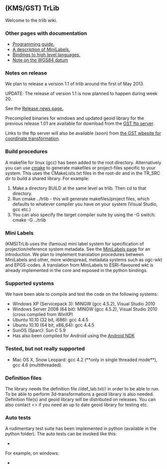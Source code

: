 == (KMS/GST) TrLib ==

Welcome to the trlib wiki.

=== Other pages with documentation ===

* [[Programming_guide|Programming guide.]]
* [[mini_labels|A description of MiniLabels.]]
* [[Bindings|Bindings to high level languages.]]
* [[WGS84|Note on the WGS84 datum]]

=== Notes on release ===

We plan to release a version 1.1 of trlib around the first of May 2013.

UPDATE: The release of version 1.1 is now planned to happen during week 20.

See the [[Release_News|Release news page.]]

Precompiled binaries for windows and updated geoid library for the previous release 1.01 are available for download from the [[ftp://ftp.kms.dk/download/transformationsprogram/|GST ftp server]].

Links to the ftp server will also be available (soon) from [[http://www.gst.dk/Emner/Referencenet/Koordinattransformation/| the GST wbesite for coordinate transformation]].


=== Build procedures ===

A makefile for linux (gcc) has been added to the root directory. Alternatively you can use [[http://www.cmake.org|cmake]] to generate makefiles or project-files specific to your system. This uses the CMakeLists.txt files in the root-dir and in the TR_SRC dir to build a shared library. For example:
# Make a directory BUILD at the same level as trlib. Then cd to that directory.
# Run cmake ../trlib - this will generate makefiles/project files, which defaults to whatever compiler you have on your system (Visual Studio, gcc etc.)
# You can also specify the target compiler suite by using the -G switch: cmake -G <generator> ../trlib 
=== Mini Labels ===

(KMS)TrLib uses the (famous) mini label system for specification of projection/reference system metadata. See the [[mini labels|MiniLabels page]] for an introduction. We plan to implement translation procedures between MiniLabels and other, more widespread, metadata systems such as ogc-wkt and EPGS-codes. A translation from MiniLabels to ESRI-flavoured wkt is already implemented in the core and exposed in the python bindings.

=== Supported systems ===

We have been able to compile and test the code on the following systems:
* Windows XP (Servicepack 3): MINGW (gcc 4.5.2), Visual Studio 2010
* Windows Server 2008 (64 bit): MINGW (gcc 4.5.2), Visual Studio 2010 (cross compiled from WinXP)
* Ubuntu 10.10 (32 bit, i686): gcc 4.4.5
* Ubuntu 10.10 (64 bit, x86_64): gcc 4.4.5
* SunOS (Sparc): Sun C 5.9
* Has also been compiled for Android using the [[http://developer.android.com/tools/sdk/ndk/index.html|Android NDK]]

=== Tested, but not really supported ===

* Mac OS X, Snow Leopard: gcc 4.2 (**only in single threaded mode**), gcc 4.6 (multithreaded).

=== Definition files ===

The library needs the definition file //def_lab.txt// in order to be able to run. To be able to perform 3d-transformations a geoid library is also needed. Definition file(s) and geoid library will be distributed on releases. You can also contact <<user silyko>> if you need an up to date geoid library for testing etc.

===Auto tests===

A rudimentary test suite has been implemented in python (available in the python folder). The auto tests can be invoked like this:

*{{{python path_to_repo/python/AutoTest.py <shared_library_object> <Geoid_folder>}}}

For example, on windows:

*{{{python trlib\python\AutoTest.py NewlyCompiledTrLib.dll C:\Geoids}}}